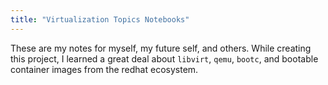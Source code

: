 ```yaml
---
title: "Virtualization Topics Notebooks"
---
```


These are my notes for myself, my future self, and others.
While creating this project, I learned a great deal about `libvirt`, `qemu`,
`bootc`, and bootable container images from the redhat ecosystem.
